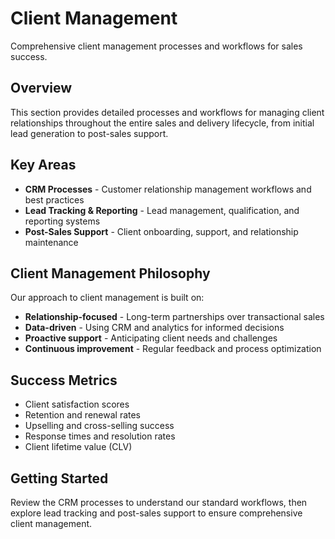 # Client Management

Comprehensive client management processes and workflows for sales success.

## Overview

This section provides detailed processes and workflows for managing client relationships throughout the entire sales and delivery lifecycle, from initial lead generation to post-sales support.

## Key Areas

- **CRM Processes** - Customer relationship management workflows and best practices
- **Lead Tracking & Reporting** - Lead management, qualification, and reporting systems
- **Post-Sales Support** - Client onboarding, support, and relationship maintenance

## Client Management Philosophy

Our approach to client management is built on:
- **Relationship-focused** - Long-term partnerships over transactional sales
- **Data-driven** - Using CRM and analytics for informed decisions
- **Proactive support** - Anticipating client needs and challenges
- **Continuous improvement** - Regular feedback and process optimization

## Success Metrics

- Client satisfaction scores
- Retention and renewal rates
- Upselling and cross-selling success
- Response times and resolution rates
- Client lifetime value (CLV)

## Getting Started

Review the CRM processes to understand our standard workflows, then explore lead tracking and post-sales support to ensure comprehensive client management.
